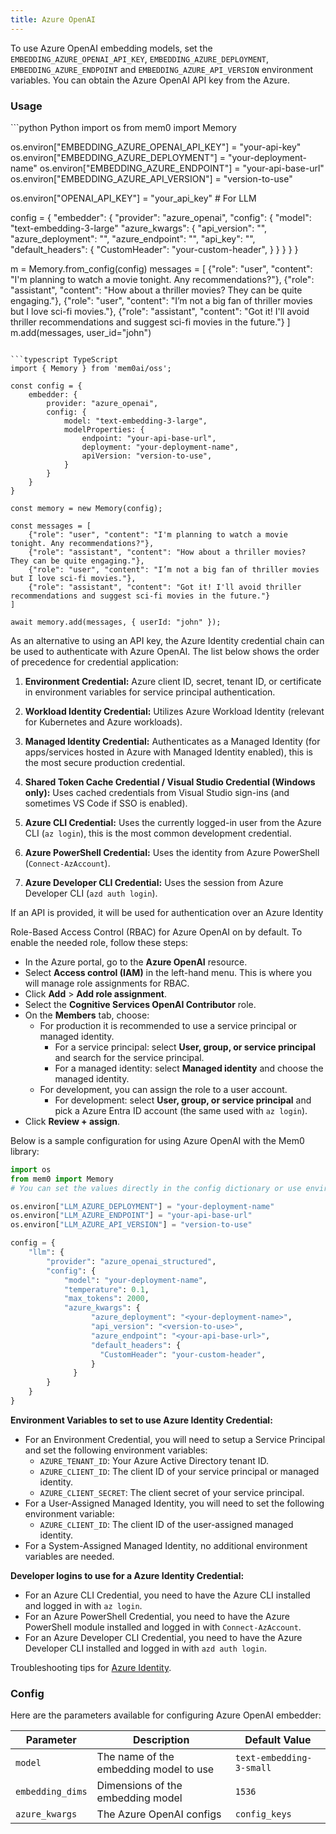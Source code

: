 ```yaml
---
title: Azure OpenAI
---
```


To use Azure OpenAI embedding models, set the `EMBEDDING_AZURE_OPENAI_API_KEY`, `EMBEDDING_AZURE_DEPLOYMENT`, `EMBEDDING_AZURE_ENDPOINT` and `EMBEDDING_AZURE_API_VERSION` environment variables. You can obtain the Azure OpenAI API key from the Azure.

### Usage

<CodeGroup>
```python Python
import os
from mem0 import Memory

os.environ["EMBEDDING_AZURE_OPENAI_API_KEY"] = "your-api-key"
os.environ["EMBEDDING_AZURE_DEPLOYMENT"] = "your-deployment-name"
os.environ["EMBEDDING_AZURE_ENDPOINT"] = "your-api-base-url"
os.environ["EMBEDDING_AZURE_API_VERSION"] = "version-to-use"

os.environ["OPENAI_API_KEY"] = "your_api_key" # For LLM


config = {
    "embedder": {
        "provider": "azure_openai",
        "config": {
            "model": "text-embedding-3-large"
            "azure_kwargs": {
                  "api_version": "",
                  "azure_deployment": "",
                  "azure_endpoint": "",
                  "api_key": "",
                  "default_headers": {
                    "CustomHeader": "your-custom-header",
                  }
              }
        }
    }
}

m = Memory.from_config(config)
messages = [
    {"role": "user", "content": "I'm planning to watch a movie tonight. Any recommendations?"},
    {"role": "assistant", "content": "How about a thriller movies? They can be quite engaging."},
    {"role": "user", "content": "I’m not a big fan of thriller movies but I love sci-fi movies."},
    {"role": "assistant", "content": "Got it! I'll avoid thriller recommendations and suggest sci-fi movies in the future."}
]
m.add(messages, user_id="john")
```

```typescript TypeScript
import { Memory } from 'mem0ai/oss';

const config = {
    embedder: {
        provider: "azure_openai",
        config: {
            model: "text-embedding-3-large",
            modelProperties: {
                endpoint: "your-api-base-url",
                deployment: "your-deployment-name",
                apiVersion: "version-to-use",
            }
        }
    }
}

const memory = new Memory(config);

const messages = [
    {"role": "user", "content": "I'm planning to watch a movie tonight. Any recommendations?"},
    {"role": "assistant", "content": "How about a thriller movies? They can be quite engaging."},
    {"role": "user", "content": "I’m not a big fan of thriller movies but I love sci-fi movies."},
    {"role": "assistant", "content": "Got it! I'll avoid thriller recommendations and suggest sci-fi movies in the future."}
]

await memory.add(messages, { userId: "john" });
```
</CodeGroup>

As an alternative to using an API key, the Azure Identity credential chain can be used to authenticate with Azure OpenAI. The list below shows the order of precedence for credential application:

1. **Environment Credential:**
Azure client ID, secret, tenant ID, or certificate in environment variables for service principal authentication.

2. **Workload Identity Credential:**
Utilizes Azure Workload Identity (relevant for Kubernetes and Azure workloads).

3. **Managed Identity Credential:**
Authenticates as a Managed Identity (for apps/services hosted in Azure with Managed Identity enabled), this is the most secure production credential.

4. **Shared Token Cache Credential / Visual Studio Credential (Windows only):**
Uses cached credentials from Visual Studio sign-ins (and sometimes VS Code if SSO is enabled).

5. **Azure CLI Credential:**
Uses the currently logged-in user from the Azure CLI (`az login`), this is the most common development credential.

6. **Azure PowerShell Credential:**
Uses the identity from Azure PowerShell (`Connect-AzAccount`).

7. **Azure Developer CLI Credential:**
Uses the session from Azure Developer CLI (`azd auth login`).

<Note> If an API is provided, it will be used for authentication over an Azure Identity </Note>

Role-Based Access Control (RBAC) for Azure OpenAI on by default. To enable the needed role, follow these steps:
- In the Azure portal, go to the **Azure OpenAI** resource.
- Select **Access control (IAM)** in the left-hand menu. This is where you will manage role assignments for RBAC.
- Click **Add** > **Add role assignment**.
- Select the **Cognitive Services OpenAI Contributor** role.
- On the **Members** tab, choose:
  - For production it is recommended to use a service principal or managed identity.
    - For a service principal: select **User, group, or service principal** and search for the service principal.
    - For a managed identity: select **Managed identity** and choose the managed identity.
  - For development, you can assign the role to a user account.
    - For development: select **User, group, or service principal** and pick a Azure Entra ID account (the same used with `az login`).
- Click **Review + assign**.

Below is a sample configuration for using Azure OpenAI with the Mem0 library:

```python
import os
from mem0 import Memory
# You can set the values directly in the config dictionary or use environment variables

os.environ["LLM_AZURE_DEPLOYMENT"] = "your-deployment-name"
os.environ["LLM_AZURE_ENDPOINT"] = "your-api-base-url"
os.environ["LLM_AZURE_API_VERSION"] = "version-to-use"

config = {
    "llm": {
        "provider": "azure_openai_structured",
        "config": {
            "model": "your-deployment-name",
            "temperature": 0.1,
            "max_tokens": 2000,
            "azure_kwargs": {
                  "azure_deployment": "<your-deployment-name>",
                  "api_version": "<version-to-use>",
                  "azure_endpoint": "<your-api-base-url>",
                  "default_headers": {
                    "CustomHeader": "your-custom-header",
                  }
              }
        }
    }
}
```

**Environment Variables to set to use Azure Identity Credential:**
* For an Environment Credential, you will need to setup a Service Principal and set the following environment variables:
  - `AZURE_TENANT_ID`: Your Azure Active Directory tenant ID.
  - `AZURE_CLIENT_ID`: The client ID of your service principal or managed identity.
  - `AZURE_CLIENT_SECRET`: The client secret of your service principal.
* For a User-Assigned Managed Identity, you will need to set the following environment variable:
  - `AZURE_CLIENT_ID`: The client ID of the user-assigned managed identity.
* For a System-Assigned Managed Identity, no additional environment variables are needed.

**Developer logins to use for a Azure Identity Credential:**
* For an Azure CLI Credential, you need to have the Azure CLI installed and logged in with `az login`.
* For an Azure PowerShell Credential, you need to have the Azure PowerShell module installed and logged in with `Connect-AzAccount`.
* For an Azure Developer CLI Credential, you need to have the Azure Developer CLI installed and logged in with `azd auth login`.

Troubleshooting tips for [Azure Identity](https://github.com/Azure/azure-sdk-for-python/blob/main/sdk/identity/azure-identity/TROUBLESHOOTING.md#troubleshoot-environmentcredential-authentication-issues).


### Config

Here are the parameters available for configuring Azure OpenAI embedder:

| Parameter | Description | Default Value |
| --- | --- | --- |
| `model` | The name of the embedding model to use | `text-embedding-3-small` |
| `embedding_dims` | Dimensions of the embedding model | `1536` |
| `azure_kwargs` | The Azure OpenAI configs | `config_keys` |
